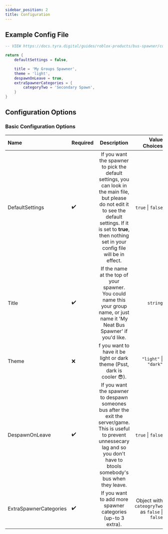 ```yaml
---
sidebar_position: 2
title: Configuration
---
```


## Example Config File

```lua tile="config.lua"
-- VIEW https://docs.tyra.digital/guides/roblox-products/bus-spawner/configs FOR MORE DETAILS

return {
	defaultSettings = false,

	title = 'My Groups Spawner',
	theme = 'light',
	despawnOnLeave = true,
	extraSpawnerCategories = {
		categoryTwo = 'Secondary Spawn',
	}
}
```

## Configuration Options

### Basic Configuration Options

| Name                   | Required |                                                                                                          Description                                                                                                          |                                   Value Choices | DefaultValue |
| :--------------------- | :------- | :---------------------------------------------------------------------------------------------------------------------------------------------------------------------------------------------------------------------------: | ----------------------------------------------: | -----------: |
| DefaultSettings        | ✔️       | If you want the spawner to pick the default settings, you can look in the main file, but please do not edit it to see the default settings. If it is set to **true**, then nothing set in your config file will be in effect. |                               `true` \| `false` |      `false` |
| Title                  | ✔️       |                                               If the name at the top of your spawner. You could name this your group name, or just name it 'My Neat Bus Spawner' if you'd like.                                               |                                        `string` |  `"Spawner"` |
| Theme                  | ❌       |                                                                       f you want to have it be light or dark theme (Psst, dark is cooler :sunglasses:).                                                                       |                           `"light"` \| `"dark"` |    `"light"` |
| DespawnOnLeave         | ✔️       |                   If you want the spawner to despawn someones bus after the exit the server/game. This is useful to prevent unnessecary lag and so you don't have to btools somebody's bus when they leave.                   |                               `true` \| `false` |       `true` |
| ExtraSpawnerCategories | ✔️       |                                                                                  If you want to add more spawner categories (up-to 3 extra).                                                                                  | Object with `cateogryTwo` as `false` \| `false` |      `false` |
